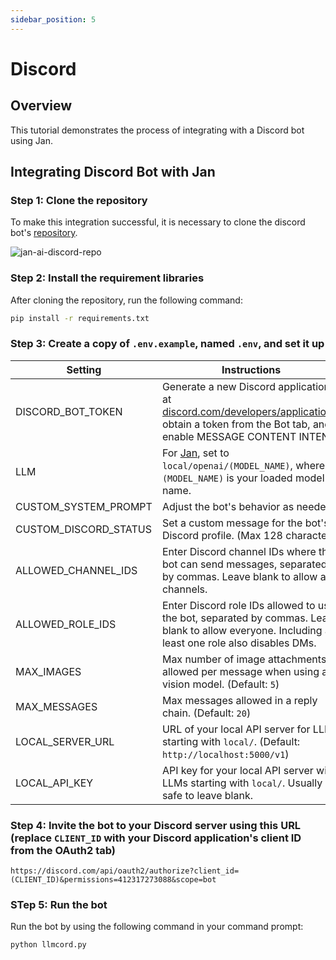 ```yaml
---
sidebar_position: 5
---
```



# Discord

## Overview

This tutorial demonstrates the process of integrating with a Discord bot using Jan.

## Integrating Discord Bot with Jan

### Step 1: Clone the repository

To make this integration successful, it is necessary to clone the discord bot's [repository](https://github.com/jakobdylanc/discord-llm-chatbot).

<div class="text--center"> 
    <img src={discord_repo} width={600} alt="jan-ai-discord-repo" />
</div>

### Step 2: Install the requirement libraries

After cloning the repository, run the following command:

```sh
pip install -r requirements.txt
```

### Step 3: Create a copy of `.env.example`, named `.env`, and set it up

| Setting | Instructions |
| ------- | ------------ |
| DISCORD_BOT_TOKEN | Generate a new Discord application at [discord.com/developers/applications](https://discord.com/developers/applications), obtain a token from the Bot tab, and enable MESSAGE CONTENT INTENT. |
| LLM | For [Jan](https://jan.ai/), set to `local/openai/(MODEL_NAME)`, where `(MODEL_NAME)` is your loaded model's name. |
| CUSTOM_SYSTEM_PROMPT | Adjust the bot's behavior as needed. |
| CUSTOM_DISCORD_STATUS | Set a custom message for the bot's Discord profile. (Max 128 characters) | 
| ALLOWED_CHANNEL_IDS | Enter Discord channel IDs where the bot can send messages, separated by commas. Leave blank to allow all channels. |
| ALLOWED_ROLE_IDS | Enter Discord role IDs allowed to use the bot, separated by commas. Leave blank to allow everyone. Including at least one role also disables DMs. |
| MAX_IMAGES | Max number of image attachments allowed per message when using a vision model. (Default: `5`) |
| MAX_MESSAGES | Max messages allowed in a reply chain. (Default: `20`) |
| LOCAL_SERVER_URL | URL of your local API server for LLMs starting with `local/`. (Default: `http://localhost:5000/v1`) |
| LOCAL_API_KEY | API key for your local API server with LLMs starting with `local/`. Usually safe to leave blank. |

### Step 4: Invite the bot to your Discord server using this URL (replace `CLIENT_ID` with your Discord application's client ID from the OAuth2 tab)

```
https://discord.com/api/oauth2/authorize?client_id=(CLIENT_ID)&permissions=412317273088&scope=bot
```

### STep 5: Run the bot

Run the bot by using the following command in your command prompt:

```sh
python llmcord.py
```